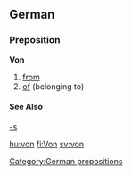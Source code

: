 ==German==
===Preposition===
'''Von'''

# [[from]]
# [[of]] (belonging to)
====See Also====
[[-s]]

[[Category:German prepositions]]

[[hu:von]]
[[fi:Von]]
[[sv:von]]